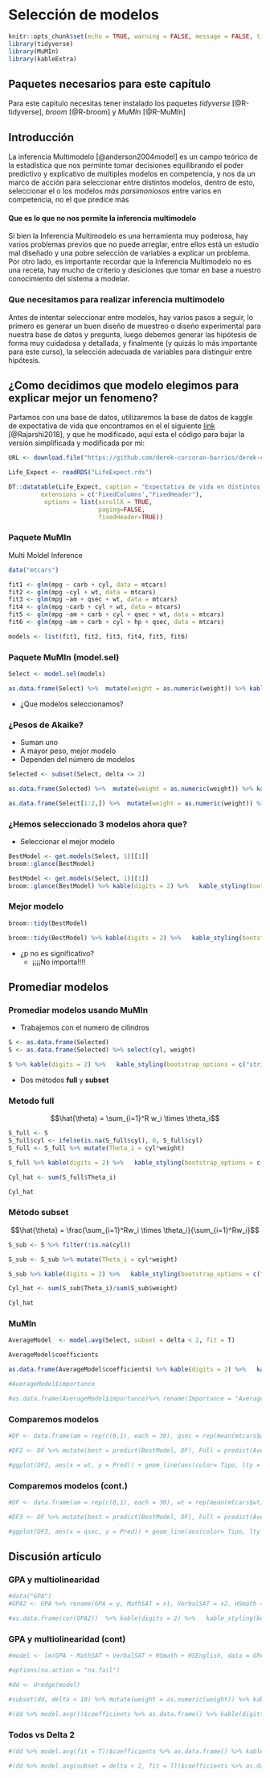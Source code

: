 # Selección de modelos {#ElegirModelo}

```r
knitr::opts_chunk$set(echo = TRUE, warning = FALSE, message = FALSE, tidy = TRUE, cache = TRUE)
library(tidyverse)
library(MuMIn)
library(kableExtra)
```

## Paquetes necesarios para este capítulo

Para este capitulo necesitas tener instalado los paquetes *tidyverse* [@R-tidyverse], *broom*  [@R-broom] y *MuMIn*  [@R-MuMIn]

## Introducción

  La inferencia Multimodelo [@anderson2004model] es un campo teórico de la estadística que nos perminte tomar decisiones equilibrando el poder predictivo y explicativo de multiples modelos en competencia, y nos da un marco de acción para seleccionar entre distintos modelos, dentro de esto, seleccionar el o los modelos *más parsimoniosos* entre varios en competencia, no el que predice más

#### Que es lo que no nos permite la inferencia multimodelo

  Si bien la Inferencia Multimodelo es una herramienta muy poderosa, hay varios problemas previos que no puede arreglar, entre ellos está un estudio mal diseñado y una pobre selección de variables a explicar un problema. Por otro lado, es importante recordar que la Inferencia Multimodelo no es una receta, hay mucho de criterio y desiciones que tomar en base a nuestro conocimiento del sistema a modelar.

### Que necesitamos para realizar inferencia multimodelo

  Antes de intentar seleccionar entre modelos, hay varios pasos a seguir, lo primero es generar un buen diseño de muestreo o diseño experimental para nuestra base de datos y pregunta, luego debemos generar las hipótesis de forma muy cuidadosa y detallada, y finalmente (y quizás lo más importante para este curso), la selección adecuada de variables para distinguir entre hipótesis.


## ¿Como decidimos que modelo elegimos para explicar mejor un fenomeno?

Partamos con una base de datos, utilizaremos la base de datos de kaggle de expectativa de vida que encontramos en el el siguiente [link](https://www.kaggle.com/kumarajarshi/life-expectancy-who/version/1) [@Rajarshi2018], y que he modificado, aquí esta el código para bajar la versión simplificada y modificada por mi:

```r
URL <- download.file("https://github.com/derek-corcoran-barrios/derek-corcoran-barrios.github.io/raw/master/CursoMulti/LifeExpect.rds", "LifeExpect.rds")

Life_Expect <- readRDS("LifeExpect.rds")
```


```r
DT::datatable(Life_Expect, caption = "Expectativa de vida en distintos países en distintos años", 
         extensions = c('FixedColumns',"FixedHeader"),
          options = list(scrollX = TRUE, 
                         paging=FALSE,
                         fixedHeader=TRUE)) 
```

    


### Paquete MuMIn

Multi Moldel Inference

```r
data("mtcars")

fit1 <- glm(mpg ~ carb + cyl, data = mtcars)
fit2 <- glm(mpg ~cyl + wt, data = mtcars)
fit3 <- glm(mpg ~am + qsec + wt, data = mtcars)
fit4 <- glm(mpg ~carb + cyl + wt, data = mtcars)
fit5 <- glm(mpg ~am + carb + cyl + qsec + wt, data = mtcars)
fit6 <- glm(mpg ~am + carb + cyl + hp + qsec, data = mtcars)

models <- list(fit1, fit2, fit3, fit4, fit5, fit6)
```

### Paquete MuMIn (model.sel)

```r
Select <- model.sel(models)
```

```r
as.data.frame(Select) %>%  mutate(weight = as.numeric(weight)) %>% kable(digits = 2) %>%  kable_styling(bootstrap_options = c("striped", "hover", "condensed"), full_width = F, font_size = 20)
```

* ¿Que modelos seleccionamos?

### ¿Pesos de Akaike?

* Suman uno
* A mayor peso, mejor modelo
* Dependen del número de modelos

```r
Selected <- subset(Select, delta <= 2)
```

```r
as.data.frame(Selected) %>%  mutate(weight = as.numeric(weight)) %>% kable(digits = 2) %>%  kable_styling(bootstrap_options = c("striped", "hover", "condensed"), full_width = F, font_size = 20)
```

```r
as.data.frame(Select[1:2,]) %>%  mutate(weight = as.numeric(weight)) %>% kable(digits = 2) %>%  kable_styling(bootstrap_options = c("striped", "hover", "condensed"), full_width = F, font_size = 20)
```

### ¿Hemos seleccionado 3 modelos ahora que?

* Seleccionar el mejor modelo

```r
BestModel <- get.models(Select, 1)[[1]]
broom::glance(BestModel)
```

```r
BestModel <- get.models(Select, 1)[[1]]
broom::glance(BestModel) %>% kable(digits = 2) %>%   kable_styling(bootstrap_options = c("striped", "hover", "condensed"), full_width = F)
```


### Mejor modelo

```r
broom::tidy(BestModel)
```

```r
broom::tidy(BestModel) %>% kable(digits = 2) %>%   kable_styling(bootstrap_options = c("striped", "hover", "condensed"), full_width = F)
```

* ¿p no es significativo?
    + ¡¡¡¡No importa!!!!

## Promediar modelos

### Promediar modelos usando MuMIn {.build}

* Trabajemos con el numero de cilindros

```r
S <- as.data.frame(Selected)
S <- as.data.frame(Selected) %>% select(cyl, weight)
```

```r
S %>% kable(digits = 2) %>%   kable_styling(bootstrap_options = c("striped", "hover", "condensed"), full_width = F)
```

* Dos métodos **full** y **subset**

### Metodo full {.build}

$$\hat{\theta} = \sum_{i=1}^R w_i \times \theta_i$$

```r
S_full <- S
S_full$cyl <- ifelse(is.na(S_full$cyl), 0, S_full$cyl)
S_full <- S_full %>% mutate(Theta_i = cyl*weight)
```

```r
S_full %>% kable(digits = 2) %>%   kable_styling(bootstrap_options = c("striped", "hover", "condensed"), full_width = F, font_size = 20)
```

```r
Cyl_hat <- sum(S_full$Theta_i)
```

```r
Cyl_hat
```


### Método subset

$$\hat{\theta} =  \frac{\sum_{i=1}^Rw_i \times \theta_i}{\sum_{i=1}^Rw_i}$$

```r
S_sub <- S %>% filter(!is.na(cyl))

S_sub <- S_sub %>% mutate(Theta_i = cyl*weight)
```

```r
S_sub %>% kable(digits = 2) %>%   kable_styling(bootstrap_options = c("striped", "hover", "condensed"), full_width = F, font_size = 20)
```

```r
Cyl_hat <- sum(S_sub$Theta_i)/sum(S_sub$weight)
```

```r
Cyl_hat
```


### MuMIn

```r
AverageModel  <- model.avg(Select, subset = delta < 2, fit = T)
```

```r
AverageModel$coefficients
```

```r
as.data.frame(AverageModel$coefficients) %>% kable(digits = 2) %>%   kable_styling(bootstrap_options = c("striped", "hover", "condensed"), full_width = F)
```

```r
#AverageModel$importance
```

```r
#as.data.frame(AverageModel$importance)%>% rename(Importance = "AverageModel$importance") %>% kable(digits = 2) %>%   kable_styling(bootstrap_options = c("striped", "hover", "condensed"), full_width = F)
```


### Comparemos modelos

```r
#DF <- data.frame(am = rep(c(0,1), each = 30), qsec = rep(mean(mtcars$qsec), 60), wt = rep(seq(from = min(mtcars$wt), to = max(mtcars$wt), length.out = 30),2), cyl= rep(median(mtcars$cyl), 60), carb= rep(median(mtcars$carb), 60))

#DF2 <- DF %>% mutate(best = predict(BestModel, DF), Full = predict(AverageModel, DF, full = T), Subset = predict(AverageModel, DF, full = F)) %>% select(am, wt, best, Full, Subset) %>% mutate(am = case_when(am == 0 ~ "Automatico",am == 1 ~ "Manual")) %>% gather(key = Tipo, value = Pred, -am, -wt)

#ggplot(DF2, aes(x = wt, y = Pred)) + geom_line(aes(color= Tipo, lty = am)) + theme_classic()
```

### Comparemos modelos (cont.)

```r
#DF <- data.frame(am = rep(c(0,1), each = 30), wt = rep(mean(mtcars$wt), 60), qsec = rep(seq(from = min(mtcars$qsec), to = max(mtcars$qsec), length.out = 30),2), cyl= rep(median(mtcars$cyl), 60), carb= rep(median(mtcars$carb), 60))

#DF3 <- DF %>% mutate(best = predict(BestModel, DF), Full = predict(AverageModel, DF, full = T), Subset = predict(AverageModel, DF, full = F)) %>% select(am, qsec, best, Full, Subset) %>% mutate(am = case_when(am == 0 ~ "Automatico",am == 1 ~ "Manual")) %>% gather(key = Tipo, value = Pred, -am, -qsec)

#ggplot(DF3, aes(x = qsec, y = Pred)) + geom_line(aes(color= Tipo, lty = am)) + theme_classic()
```

## Discusión artículo

### GPA y multiolinearidad

```r
#data("GPA")
#GPA2 <- GPA %>% rename(GPA = y, MathSAT = x1, VerbalSAT = x2, HSmath = x3, HSEnglish = x4)

#as.data.frame(cor(GPA2))  %>% kable(digits = 2) %>%   kable_styling(bootstrap_options = c("striped", "hover", "condensed"), full_width = F)
```

### GPA y multiolinearidad (cont)

```r
#model <- lm(GPA ~ MathSAT + VerbalSAT + HSmath + HSEnglish, data = GPA2)

#options(na.action = "na.fail")

#dd <- dredge(model)

#subset(dd, delta < 10) %>% mutate(weight = as.numeric(weight)) %>% kable(digits = 4) %>%   kable_styling(bootstrap_options = c("striped", "hover", "condensed"), full_width = F, font_size = 20)
```

```r
#(dd %>% model.avg())$coefficients %>% as.data.frame() %>% kable(digits = 4) %>%   kable_styling(bootstrap_options = c("striped", "hover", "condensed"), full_width = F, font_size = 20)
```

### Todos vs Delta 2

```r
#(dd %>% model.avg(fit = T))$coefficients %>% as.data.frame() %>% kable(digits = 4, caption = "Todos los modelos") %>%   kable_styling(bootstrap_options = c("striped", "hover", "condensed"), full_width = F, font_size = 20)
```

```r
#(dd %>% model.avg(subset = delta < 2, fit = T))$coefficients %>% as.data.frame() %>% kable(digits = 4, caption = "Delta 2") %>%   kable_styling(bootstrap_options = c("striped", "hover", "condensed"), full_width = F, font_size = 20)
```

